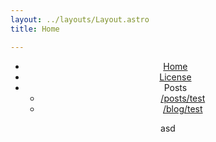 ```yaml
---
layout: ../layouts/Layout.astro
title: Home

---
```


<Header title />

- [Home](/home)
- [License](/license)
- Posts
  - [/posts/test](/posts/test)
  - [/blog/test](/blog/test)

<Posts>
asd
</Posts>

<Footer />